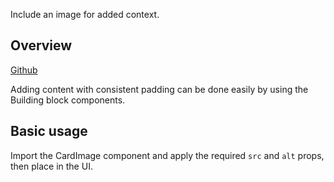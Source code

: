 
<Meta of={CardImageStories} />

<Title>CardImage</Title>

<Subtitle>Include an image for added context.</Subtitle>

<Canvas of={CardImageStories.Demo} />

## Overview

[Github](https://github.com/recondesigns/brutalism-ui/tree/main/src/components/Card/CardImage.tsx)

Adding content with consistent padding can be done easily by using the Building block components.

## Basic usage

Import the CardImage component and apply the required `src` and `alt` props, then place in the UI.

```js
import { CardImage } from "ubiq-ui"
```

<Canvas of={CardImageStories.Default} sourceState="shown" />

